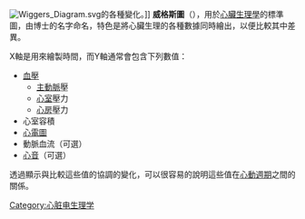 {{unreferenced|time=2013-11-28T23:41:55+00:00}}
[[File:Wiggers_Diagram.svg|thumb]]的各種變化。]]
'''威格斯圖'''（{{lang-en|Wiggers diagram}}），用於[[心臟|心臟]][[生理學|生理學]]的標準圖，由{{Link-en|卡尔·J·威格斯|Carl J. Wiggers}}博士的名字命名，特色是將心臟生理的各種數據同時繪出，以便比較其中差異。

X軸是用來繪製時間，而Y軸通常會包含下列數值：
*[[血壓|血壓]]
**[[主動脈|主動脈]]壓
**[[心室|心室]]壓力
**[[心房|心房]]壓力
*心室容積
*[[心電圖|心電圖]]
*動脈血流（可選）
*[[心音|心音]]（可選）
透過顯示與比較這些值的協調的變化，可以很容易的說明這些值在[[心動週期|心動週期]]之間的關係。

[[Category:心脏电生理学|Category:心脏电生理学]]